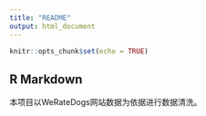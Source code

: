 ```yaml
---
title: "README"
output: html_document
---
```


```r
knitr::opts_chunk$set(echo = TRUE)
```

## R Markdown

本项目以WeRateDogs网站数据为依据进行数据清洗。